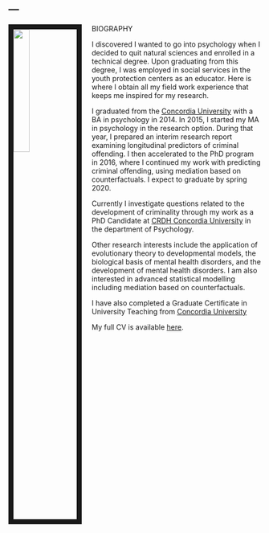 ---
---
<img src="profile pic_2019.jpg" style="width:25%; border:10px solid; margin-right: 20px" align="left">

BIOGRAPHY

I discovered I wanted to go into psychology when I decided to quit natural sciences and enrolled in a technical degree. Upon graduating from this degree, I was employed in social services in the youth protection centers as an educator. Here is where I obtain all my field work experience that keeps me inspired for my research. 

I graduated from the [Concordia University](https://www.concordia.ca/artsci/psychology.html?utm_source=vanity&utm_campaign=psychology) with a BA in psychology in 2014. In 2015, I started my MA in psychology in the research option. During that year, I prepared an interim research report examining longitudinal predictors of criminal offending. I then accelerated to the PhD program in 2016, where I continued my work with predicting criminal offending, using mediation based on counterfactuals. I expect to graduate by spring 2020.

Currently I investigate questions related to the development of criminality through my work as a PhD Candidate at [CRDH Concordia University](http://crdh.concordia.ca/homee.html) in the department of Psychology. 

Other research interests include the application of evolutionary theory to developmental models, the biological basis of mental health disorders, and the development of mental health disorders. I am also interested in advanced statistical modelling including mediation based on counterfactuals. 

I have also completed a Graduate Certificate in University Teaching from [Concordia University](http://www.concordia.ca/academics/graduate/university-teaching.html)


My full CV is available [here](CV_long_updated August 20_2019.pdf).



